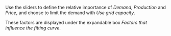 Use the sliders to define the relative importance of *Demand*, *Production* and *Price*, and choose to limit the demand with *Use grid capacity*. 

These factors are displayed under the expandable box *Factors that influence the fitting curve*.
